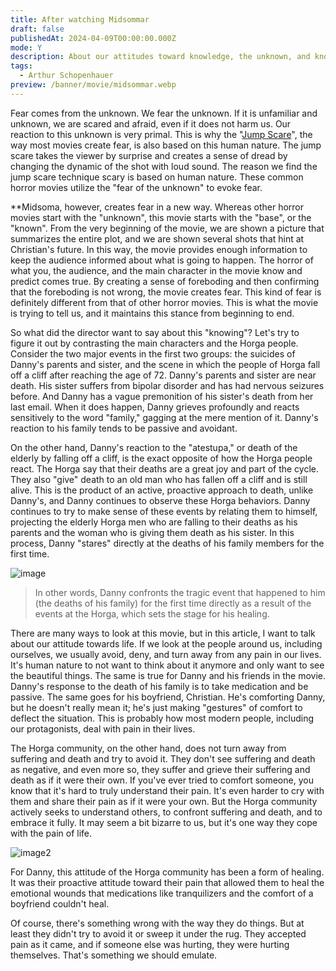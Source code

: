 ```yaml
---
title: After watching Midsommar
draft: false
publishedAt: 2024-04-09T00:00:00.000Z
mode: Y
description: About our attitudes toward knowledge, the unknown, and knowing.
tags:
  - Arthur Schopenhauer
preview: /banner/movie/midsommar.webp
---
```


Fear comes from the unknown. We fear the unknown. If it is unfamiliar and unknown, we are scared and afraid, even if it does not harm us. Our reaction to this unknown is very primal. This is why the "[Jump Scare](https://en.wikipedia.org/wiki/Jump_scare)", the way most movies create fear, is also based on this human nature. The jump scare takes the viewer by surprise and creates a sense of dread by changing the dynamic of the shot with loud sound. The reason we find the jump scare technique scary is based on human nature. These common horror movies utilize the "fear of the unknown" to evoke fear.

**Midsoma, however, creates fear in a new way. Whereas other horror movies start with the "unknown", this movie starts with the "base", or the "known". From the very beginning of the movie, we are shown a picture that summarizes the entire plot, and we are shown several shots that hint at Christian's future. In this way, the movie provides enough information to keep the audience informed about what is going to happen. The horror of what you, the audience, and the main character in the movie know and predict comes true. By creating a sense of foreboding and then confirming that the foreboding is not wrong, the movie creates fear. This kind of fear is definitely different from that of other horror movies. This is what the movie is trying to tell us, and it maintains this stance from beginning to end.

So what did the director want to say about this "knowing"? Let's try to figure it out by contrasting the main characters and the Horga people. Consider the two major events in the first two groups: the suicides of Danny's parents and sister, and the scene in which the people of Horga fall off a cliff after reaching the age of 72. Danny's parents and sister are near death. His sister suffers from bipolar disorder and has had nervous seizures before. And Danny has a vague premonition of his sister's death from her last email. When it does happen, Danny grieves profoundly and reacts sensitively to the word "family," gagging at the mere mention of it. Danny's reaction to his family tends to be passive and avoidant.

On the other hand, Danny's reaction to the "atestupa," or death of the elderly by falling off a cliff, is the exact opposite of how the Horga people react. The Horga say that their deaths are a great joy and part of the cycle. They also "give" death to an old man who has fallen off a cliff and is still alive. This is the product of an active, proactive approach to death, unlike Danny's, and Danny continues to observe these Horga behaviors. Danny continues to try to make sense of these events by relating them to himself, projecting the elderly Horga men who are falling to their deaths as his parents and the woman who is giving them death as his sister. In this process, Danny "stares" directly at the deaths of his family members for the first time.

![image](./image.webp)

> In other words, Danny confronts the tragic event that happened to him (the deaths of his family) for the first time directly as a result of the events at the Horga, which sets the stage for his healing.

There are many ways to look at this movie, but in this article, I want to talk about our attitude towards life. If we look at the people around us, including ourselves, we usually avoid, deny, and turn away from any pain in our lives. It's human nature to not want to think about it anymore and only want to see the beautiful things. The same is true for Danny and his friends in the movie. Danny's response to the death of his family is to take medication and be passive. The same goes for his boyfriend, Christian. He's comforting Danny, but he doesn't really mean it; he's just making "gestures" of comfort to deflect the situation. This is probably how most modern people, including our protagonists, deal with pain in their lives.

The Horga community, on the other hand, does not turn away from suffering and death and try to avoid it. They don't see suffering and death as negative, and even more so, they suffer and grieve their suffering and death as if it were their own. If you've ever tried to comfort someone, you know that it's hard to truly understand their pain. It's even harder to cry with them and share their pain as if it were your own. But the Horga community actively seeks to understand others, to confront suffering and death, and to embrace it fully. It may seem a bit bizarre to us, but it's one way they cope with the pain of life.

![image2](./image2.webp)

For Danny, this attitude of the Horga community has been a form of healing. It was their proactive attitude toward their pain that allowed them to heal the emotional wounds that medications like tranquilizers and the comfort of a boyfriend couldn't heal.

Of course, there's something wrong with the way they do things. But at least they didn't try to avoid it or sweep it under the rug. They accepted pain as it came, and if someone else was hurting, they were hurting themselves. That's something we should emulate.
